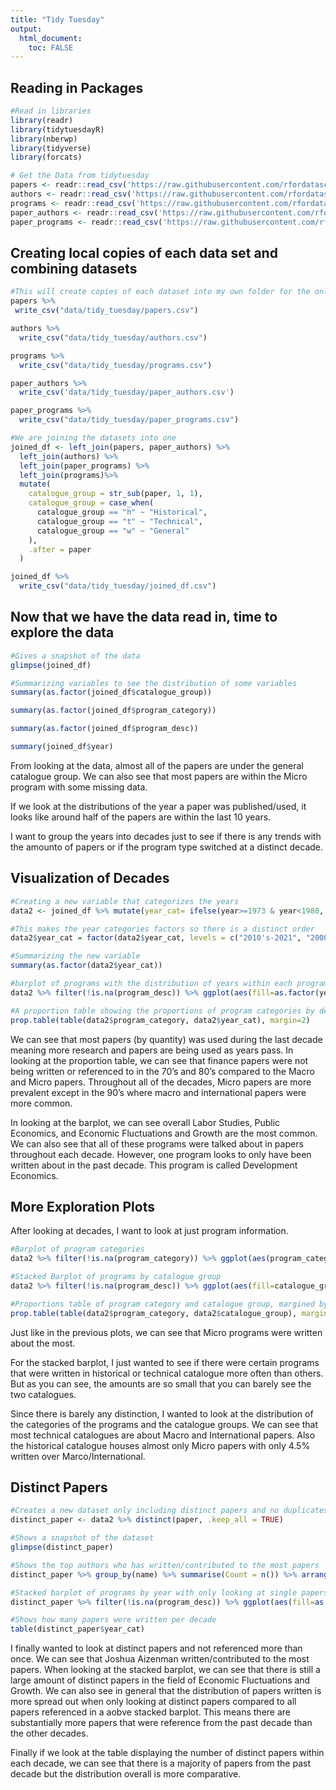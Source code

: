 ```yaml
---
title: "Tidy Tuesday"
output: 
  html_document:
    toc: FALSE
---
```


## **Reading in Packages**

```r
#Read in libraries
library(readr)
library(tidytuesdayR)
library(nberwp)
library(tidyverse)
library(forcats)

# Get the Data from tidytuesday
papers <- readr::read_csv('https://raw.githubusercontent.com/rfordatascience/tidytuesday/master/data/2021/2021-09-28/papers.csv')
authors <- readr::read_csv('https://raw.githubusercontent.com/rfordatascience/tidytuesday/master/data/2021/2021-09-28/authors.csv')
programs <- readr::read_csv('https://raw.githubusercontent.com/rfordatascience/tidytuesday/master/data/2021/2021-09-28/programs.csv')
paper_authors <- readr::read_csv('https://raw.githubusercontent.com/rfordatascience/tidytuesday/master/data/2021/2021-09-28/paper_authors.csv')
paper_programs <- readr::read_csv('https://raw.githubusercontent.com/rfordatascience/tidytuesday/master/data/2021/2021-09-28/paper_programs.csv')
```

## **Creating local copies of each data set and combining datasets**

```r
#This will create copies of each dataset into my own folder for the online portfolio
papers %>% 
 write_csv("data/tidy_tuesday/papers.csv")

authors %>% 
  write_csv("data/tidy_tuesday/authors.csv")

programs %>% 
  write_csv("data/tidy_tuesday/programs.csv")

paper_authors %>% 
  write_csv('data/tidy_tuesday/paper_authors.csv')

paper_programs %>% 
  write_csv("data/tidy_tuesday/paper_programs.csv")

#We are joining the datasets into one
joined_df <- left_join(papers, paper_authors) %>% 
  left_join(authors) %>% 
  left_join(paper_programs) %>% 
  left_join(programs)%>% 
  mutate(
    catalogue_group = str_sub(paper, 1, 1),
    catalogue_group = case_when(
      catalogue_group == "h" ~ "Historical",
      catalogue_group == "t" ~ "Technical",
      catalogue_group == "w" ~ "General"
    ),
    .after = paper
  ) 

joined_df %>% 
  write_csv("data/tidy_tuesday/joined_df.csv")
```

## **Now that we have the data read in, time to explore the data**
```r
#Gives a snapshot of the data
glimpse(joined_df)

#Summarizing variables to see the distribution of some variables
summary(as.factor(joined_df$catalogue_group))

summary(as.factor(joined_df$program_category))

summary(as.factor(joined_df$program_desc))

summary(joined_df$year)
```

From looking at the data, almost all of the papers are under the general catalogue group. We can also see that most papers are within the Micro program with some missing data. 

If we look at the distributions of the year a paper was published/used, it looks like around half of the papers are within the last 10 years. 

I want to group the years into decades just to see if there is any trends with the amounto of papers or if the program type switched at a distinct decade. 

## **Visualization of Decades**
```r
#Creating a new variable that categorizes the years
data2 <- joined_df %>% mutate(year_cat= ifelse(year>=1973 & year<1980, "70's", ifelse(year>=1980 & year<1990, "80's",ifelse(year>=1990 & year<2000, "90's", ifelse(year>=2000 & year<2010, "2000's", ifelse(year>=2010, "2010's-2021", "")))))) 

#This makes the year categories factors so there is a distinct order
data2$year_cat = factor(data2$year_cat, levels = c("2010's-2021", "2000's", "90's", "80's", "70's"))

#Summarizing the new variable
summary(as.factor(data2$year_cat))

#barplot of programs with the distribution of years within each program
data2 %>% filter(!is.na(program_desc)) %>% ggplot(aes(fill=as.factor(year_cat), x=forcats::fct_infreq(program_desc))) + geom_bar() + coord_flip() +labs(title = "Stacked Barplot of Counts of Programs Written \n (by Decade)", fill="Decade") +xlab("Programs") 

#A proportion table showing the proportions of program categories by decade
prop.table(table(data2$program_category, data2$year_cat), margin=2)
```

We can see that most papers (by quantity) was used during the last decade meaning more research and papers are being used as years pass. In looking at the proportion table, we can see that finance papers were not being written or referenced to in the 70's and 80's compared to the Macro and Micro papers. Throughout all of the decades, Micro papers are more prevalent except in the 90's where macro and international papers were more common.

In looking at the barplot, we can see overall Labor Studies, Public Economics, and Economic Fluctuations and Growth are the most common. We can also see that all of these programs were talked about in papers throughout each decade. However, one program looks to only have been written about in the past decade. This program is called Development Economics. 


## **More Exploration Plots**
After looking at decades, I want to look at just program information.

```r
#Barplot of program categories
data2 %>% filter(!is.na(program_category)) %>% ggplot(aes(program_category)) + geom_bar()

#Stacked Barplot of programs by catalogue group
data2 %>% filter(!is.na(program_desc)) %>% ggplot(aes(fill=catalogue_group, x=forcats::fct_infreq(program_desc))) + geom_bar() + coord_flip() + labs(title = "Stacked Barplot of Counts of Programs Written \n (by Catalogue)", fill="Catalogue") +xlab("Programs") 

#Proportions table of program category and catalogue group, margined by catalogue
prop.table(table(data2$program_category, data2$catalogue_group), margin=2)
```

Just like in the previous plots, we can see that Micro programs were written about the most.

For the stacked barplot, I just wanted to see if there were certain programs that were written in historical or technical catalogue more often than others. But as you can see, the amounts are so small that you can barely see the two catalogues. 

Since there is barely any distinction, I wanted to look at the distribution of the categories of the programs and the catalogue groups. We can see that most technical catalogues are about Macro and International papers. Also the historical catalogue houses almost only Micro papers with only 4.5% written over Marco/International. 


## **Distinct Papers**
```r
#Creates a new dataset only including distinct papers and no duplicates of papers.
distinct_paper <- data2 %>% distinct(paper, .keep_all = TRUE)

#Shows a snapshot of the dataset
glimpse(distinct_paper)

#Shows the top authors who has written/contributed to the most papers
distinct_paper %>% group_by(name) %>% summarise(Count = n()) %>% arrange(desc(Count))

#Stacked barplot of programs by year with only looking at single papers.
distinct_paper %>% filter(!is.na(program_desc)) %>% ggplot(aes(fill=as.factor(year_cat), x=forcats::fct_infreq(program_desc))) + geom_bar() + coord_flip() + labs(title = "Stacked Barplot of Counts of Programs Written \n (by Year for Distinct Papers)", fill="Decade") +xlab("Programs") 

#Shows how many papers were written per decade
table(distinct_paper$year_cat)

```

I finally wanted to look at distinct papers and not referenced more than once. We can see that Joshua Aizenman written/contributed to the most papers. When looking at the stacked barplot, we can see that there is still a large amount of distinct papers in the field of Economic Fluctuations and Growth. We can also see in general that the distribution of papers written is more spread out when only looking at distinct papers compared to all papers referenced in a aobve stacked barplot. This means there are substantially more papers that were reference from the past decade than the other decades. 

Finally if we look at the table displaying the number of distinct papers within each decade, we can see that there is a majority of papers from the past decade but the distribution overall is more comparative.